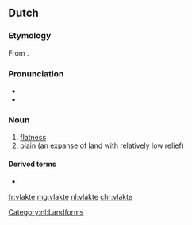 ==Dutch==
{{wikipedia|lang=nl}}

===Etymology===
From {{suffix|vlak|te|lang=nl}}.

===Pronunciation===
* {{IPA|/ˈvlɑktə/|lang=nl}}
* {{audio|Nl-vlakte.ogg|Audio|lang=nl}}

===Noun===
{{nl-noun|f|-en|pl2=-s|vlaktetje}}

# [[flatness]]
# [[plain]] (an expanse of land with relatively low relief)

====Derived terms====
* {{l|nl|tegen de vlakte}}

[[Category:nl:Landforms]]

[[fr:vlakte]]
[[mg:vlakte]]
[[nl:vlakte]]
[[chr:vlakte]]
